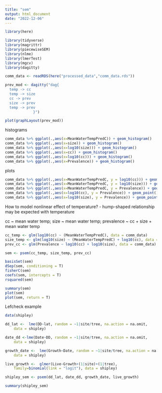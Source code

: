 ```yaml
---
title: "sem"
output: html_document
date: "2022-12-06"
---
```


```r
library(here)

library(tidyverse)
library(magrittr)
library(piecewiseSEM)
library(nlme)
library(lmerTest)
library(mgcv)
library(dagitty)

comm_data <- readRDS(here("processed_data","comm_data.rds"))
```


```r
prev_mod <- dagitty("dag{
  temp -> cc
  temp -> size
  cc -> prev
  size -> prev
  temp -> prev
             }")

plot(graphLayout(prev_mod))

```

histograms
```r
comm_data %>% ggplot(.,aes(x=MeanWaterTempPredC)) + geom_histogram()
comm_data %>% ggplot(.,aes(x=size)) + geom_histogram()
comm_data %>% ggplot(.,aes(x=log10(size))) + geom_histogram()
comm_data %>% ggplot(.,aes(x=cc)) + geom_histogram()
comm_data %>% ggplot(.,aes(x=log10(cc))) + geom_histogram()
comm_data %>% ggplot(.,aes(x=Prevalence)) + geom_histogram()
```
plots
```r
comm_data %>% ggplot(.,aes(x=MeanWaterTempPredC, y = log10(cc))) + geom_point() + geom_smooth(method = "lm")
comm_data %>% ggplot(.,aes(x=MeanWaterTempPredC, y = log10(size))) + geom_point() + geom_smooth(method = "lm")
comm_data %>% ggplot(.,aes(x=MeanWaterTempPredC, y = Prevalence)) + geom_point() + geom_smooth(method = "lm")
comm_data %>% ggplot(.,aes(x=log10(cc), y = Prevalence)) + geom_point() + geom_smooth(method = "lm")
comm_data %>% ggplot(.,aes(x=log10(size), y = Prevalence)) + geom_point() + geom_smooth(method = "lm")
```


How to model nonlinear effect of temperature?
- hump-shaped relationship may be expected with temperature

cc ~ mean water temp; size ~ mean water temp; prevalence ~ cc + size + mean water temp
```r
cc_temp <- glm(log10(cc) ~ (MeanWaterTempPredC), data = comm_data)
size_temp <- glm(log10(size) ~ (MeanWaterTempPredC) + log10(cc), data = comm_data)
prev_cc <- glm(Prevalence ~ log10(cc) + log10(size), data = comm_data)

sem <- psem(cc_temp, size_temp, prev_cc)
```


```r
basisSet(sem)
dSep(sem, conditioning = T)
fisherC(sem)
coefs(sem, intercepts = T)
rsquared(sem)
```


```r
summary(sem)
plot(sem)
plot(sem, return = T)
```

Lefcheck example

```r
data(shipley)
```

```r
dd_lat <-  lme(DD~lat, random = ~1|site/tree, na.action = na.omit, 
    data = shipley)

date_dd <-lme(Date~DD, random = ~1|site/tree, na.action = na.omit, 
    data = shipley)

growth_date <-  lme(Growth~Date, random = ~1|site/tree, na.action = na.omit, 
    data = shipley)

live_growth <-  glmer(Live~Growth+(1|site)+(1|tree), 
    family=binomial(link = "logit"), data = shipley)
```

```r
shipley_sem <- psem(dd_lat, date_dd, growth_date, live_growth)
```

```r
summary(shipley_sem)
```

